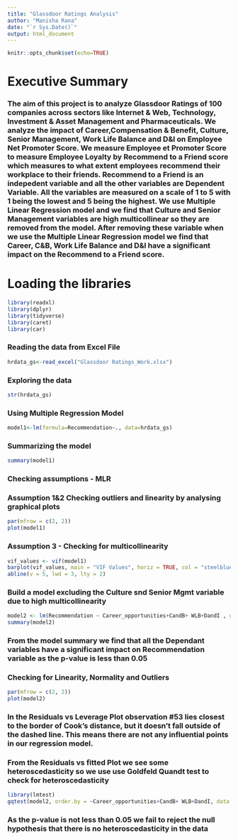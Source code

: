 ```yaml
---
title: "Glassdoor Ratings Analysis"
author: "Manisha Rana"
date: "`r Sys.Date()`"
output: html_document
---
```


```r
knitr::opts_chunk$set(echo=TRUE)
```

# Executive Summary
### The aim of this project is to analyze Glassdoor Ratings of 100 companies across sectors like Internet & Web, Technology, Investment & Asset Management and Pharmaceuticals. We analyze the impact of Career,Compensation & Benefit, Culture, Senior Management, Work Life Balance and D&I on Employee Net Promoter Score. We measure Employee et Promoter Score to measure Employee Loyalty by Recommend to a Friend score which measures to what extent employees recommend their workplace to their friends. Recommend to a Friend is an indepedent variable and all the other variables are Dependent Variable. All the variables are measured on a scale of 1 to 5 with 1 being the lowest and 5 being the highest. We use Multiple Linear Regression model and we find that Culture and Senior Management variables are high multicollinear so they are removed from the model. After removing these variable when we use the Multiple Linear Regression model we find that Career, C&B, Work Life Balance and D&I have a significant impact on the Recommend to a Friend score.

# Loading the libraries
```r
library(readxl)
library(dplyr)
library(tidyverse)
library(caret)
library(car)
```

### Reading the data from Excel File
```r
hrdata_gs<-read_excel("Glassdoor Ratings_Work.xlsx")
```

### Exploring the data
```r
str(hrdata_gs)
```

### Using Multiple Regression Model
```r
model1<-lm(formula=Recommendation~., data=hrdata_gs)
```

### Summarizing the model
```r
summary(model1)
```

### Checking assumptions - MLR
### Assumption 1&2 Checking outliers and linearity by analysing graphical plots
```r
par(mfrow = c(2, 2))
plot(model1)
```

### Assumption 3 - Checking for multicollinearity
```r
vif_values <- vif(model1)
barplot(vif_values, main = "VIF Values", horiz = TRUE, col = "steelblue")
abline(v = 5, lwd = 3, lty = 2)
```

### Build a model excluding the Culture snd Senior Mgmt variable due to high multicollinearity
```r
model2 <- lm(Recommendation ~ Career_opportunities+CandB+ WLB+DandI , data = hrdata_gs)
summary(model2)
```
### From the model summary we find that all the Dependant variables have a significant impact on Recommendation variable as the p-value is less than 0.05


### Checking for Linearity, Normality and Outliers
```r
par(mfrow = c(2, 2))
plot(model2)
```

### In the Residuals vs Leverage Plot observation #53 lies closest to the border of Cook’s distance, but it doesn’t fall outside of the dashed line. This means there are not any influential points in our regression model.

### From the Residuals vs fitted Plot we see some heteroscedasticity so we use use Goldfeld Quandt test to check for heteroscedasticity
```r
library(lmtest)
gqtest(model2, order.by = ~Career_opportunities+CandB+ WLB+DandI, data = hrdata_gs, fraction = 18)
```

### As the p-value is not less than 0.05 we fail to reject the null hypothesis that there is no heteroscedasticity in the data